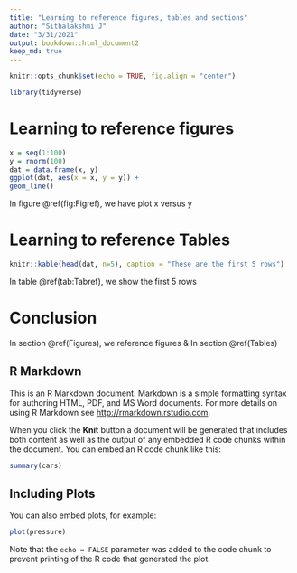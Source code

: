 ```yaml
---
title: "Learning to reference figures, tables and sections"
author: "Sithalakshmi J"
date: "3/31/2021"
output: bookdown::html_document2
keep_md: true
---
```


```r
knitr::opts_chunk$set(echo = TRUE, fig.align = "center")
```


```r
library(tidyverse)
```

# Learning to reference figures {#Figures}
```r
x = seq(1:100)
y = rnorm(100)
dat = data.frame(x, y)
ggplot(dat, aes(x = x, y = y)) +
geom_line()

```

In figure \@ref(fig:Figref), we have plot x versus y 

# Learning to reference Tables {#Tables}

```r
knitr::kable(head(dat, n=5), caption = "These are the first 5 rows")

```

In table \@ref(tab:Tabref), we show the first 5 rows 

# Conclusion 

In section \@ref(Figures), we reference figures & In section \@ref(Tables) 

## R Markdown

This is an R Markdown document. Markdown is a simple formatting syntax for authoring HTML, PDF, and MS Word documents. For more details on using R Markdown see <http://rmarkdown.rstudio.com>.

When you click the **Knit** button a document will be generated that includes both content as well as the output of any embedded R code chunks within the document. You can embed an R code chunk like this:

```r
summary(cars)
```

## Including Plots

You can also embed plots, for example:

```r
plot(pressure)
```

Note that the `echo = FALSE` parameter was added to the code chunk to prevent printing of the R code that generated the plot.
